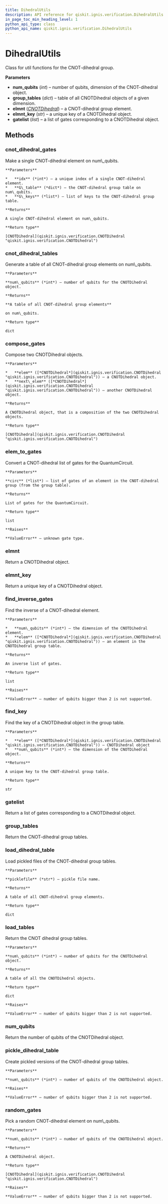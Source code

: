 ```yaml
---
title: DihedralUtils
description: API reference for qiskit.ignis.verification.DihedralUtils
in_page_toc_min_heading_level: 1
python_api_type: class
python_api_name: qiskit.ignis.verification.DihedralUtils
---
```


# DihedralUtils

<Class id="qiskit.ignis.verification.DihedralUtils" isDedicatedPage={true} github="https://github.com/qiskit-community/qiskit-ignis/tree/stable/0.3/qiskit/ignis/verification/randomized_benchmarking/dihedral_utils.py" signature="DihedralUtils(num_qubits=2, group_tables=None, elmnt=None, gatelist=None, elmnt_key=None)" modifiers="class">
  Class for util functions for the CNOT-dihedral group.

  **Parameters**

  *   **num\_qubits** (*int*) – number of qubits, dimension of the CNOT-dihedral object.
  *   **group\_tables** (*dict*) – table of all CNOTDihedral objects of a given dimension.
  *   **elmnt** ([*CNOTDihedral*](qiskit.ignis.verification.CNOTDihedral "qiskit.ignis.verification.CNOTDihedral")) – a CNOT-dihedral group element.
  *   **elmnt\_key** (*str*) – a unique key of a CNOTDihedral object.
  *   **gatelist** (*list*) – a list of gates corresponding to a CNOTDihedral object.

  ## Methods

  ### cnot\_dihedral\_gates

  <Function id="qiskit.ignis.verification.DihedralUtils.cnot_dihedral_gates" signature="DihedralUtils.cnot_dihedral_gates(idx, G_table, G_keys)">
    Make a single CNOT-dihedral element on num\_qubits.

    **Parameters**

    *   **idx** (*int*) – a unique index of a single CNOT-dihedral element.
    *   **G\_table** (*dict*) – the CNOT-dihedral group table on num\_qubits.
    *   **G\_keys** (*list*) – list of keys to the CNOT-dihedral group table.

    **Returns**

    A single CNOT-dihedral element on num\_qubits.

    **Return type**

    [CNOTDihedral](qiskit.ignis.verification.CNOTDihedral "qiskit.ignis.verification.CNOTDihedral")
  </Function>

  ### cnot\_dihedral\_tables

  <Function id="qiskit.ignis.verification.DihedralUtils.cnot_dihedral_tables" signature="DihedralUtils.cnot_dihedral_tables(num_qubits)">
    Generate a table of all CNOT-dihedral group elements on num\_qubits.

    **Parameters**

    **num\_qubits** (*int*) – number of qubits for the CNOTDihedral object.

    **Returns**

    **A table of all CNOT-dihedral group elements**

    on num\_qubits.

    **Return type**

    dict
  </Function>

  ### compose\_gates

  <Function id="qiskit.ignis.verification.DihedralUtils.compose_gates" signature="DihedralUtils.compose_gates(elem, next_elem)">
    Compose two CNOTDihedral objects.

    **Parameters**

    *   **elem** ([*CNOTDihedral*](qiskit.ignis.verification.CNOTDihedral "qiskit.ignis.verification.CNOTDihedral")) – a CNOTDihedral object.
    *   **next\_elem** ([*CNOTDihedral*](qiskit.ignis.verification.CNOTDihedral "qiskit.ignis.verification.CNOTDihedral")) – another CNOTDihedral object.

    **Returns**

    A CNOTDihedral object, that is a composition of the two CNOTDihedral objects.

    **Return type**

    [CNOTDihedral](qiskit.ignis.verification.CNOTDihedral "qiskit.ignis.verification.CNOTDihedral")
  </Function>

  ### elem\_to\_gates

  <Function id="qiskit.ignis.verification.DihedralUtils.elem_to_gates" signature="DihedralUtils.elem_to_gates(circ)">
    Convert a CNOT-dihedral list of gates for the QuantumCircuit.

    **Parameters**

    **circ** (*list*) – list of gates of an element in the CNOT-dihedral group (from the group table).

    **Returns**

    List of gates for the QuantumCircuit.

    **Return type**

    list

    **Raises**

    **ValueError** – unknown gate type.
  </Function>

  ### elmnt

  <Function id="qiskit.ignis.verification.DihedralUtils.elmnt" signature="DihedralUtils.elmnt()">
    Return a CNOTDihedral object.
  </Function>

  ### elmnt\_key

  <Function id="qiskit.ignis.verification.DihedralUtils.elmnt_key" signature="DihedralUtils.elmnt_key()">
    Return a unique key of a CNOTDihedral object.
  </Function>

  ### find\_inverse\_gates

  <Function id="qiskit.ignis.verification.DihedralUtils.find_inverse_gates" signature="DihedralUtils.find_inverse_gates(num_qubits, elem)">
    Find the inverse of a CNOT-dihedral element.

    **Parameters**

    *   **num\_qubits** (*int*) – the dimension of the CNOTDihedral element.
    *   **elem** ([*CNOTDihedral*](qiskit.ignis.verification.CNOTDihedral "qiskit.ignis.verification.CNOTDihedral")) – an element in the CNOTDihedral group table.

    **Returns**

    An inverse list of gates.

    **Return type**

    list

    **Raises**

    **ValueError** – number of qubits bigger than 2 is not supported.
  </Function>

  ### find\_key

  <Function id="qiskit.ignis.verification.DihedralUtils.find_key" signature="DihedralUtils.find_key(elem, num_qubits)">
    Find the key of a CNOTDihedral object in the group table.

    **Parameters**

    *   **elem** ([*CNOTDihedral*](qiskit.ignis.verification.CNOTDihedral "qiskit.ignis.verification.CNOTDihedral")) – CNOTDihedral object
    *   **num\_qubits** (*int*) – the dimension of the CNOTDihedral object.

    **Returns**

    A unique key to the CNOT-dihedral group table.

    **Return type**

    str
  </Function>

  ### gatelist

  <Function id="qiskit.ignis.verification.DihedralUtils.gatelist" signature="DihedralUtils.gatelist()">
    Return a list of gates corresponding to a CNOTDihedral object.
  </Function>

  ### group\_tables

  <Function id="qiskit.ignis.verification.DihedralUtils.group_tables" signature="DihedralUtils.group_tables()">
    Return the CNOT-dihedral group tables.
  </Function>

  ### load\_dihedral\_table

  <Function id="qiskit.ignis.verification.DihedralUtils.load_dihedral_table" signature="DihedralUtils.load_dihedral_table(picklefile='cnot_dihedral_2.pickle')">
    Load pickled files of the CNOT-dihedral group tables.

    **Parameters**

    **picklefile** (*str*) – pickle file name.

    **Returns**

    A table of all CNOT-dihedral group elements.

    **Return type**

    dict
  </Function>

  ### load\_tables

  <Function id="qiskit.ignis.verification.DihedralUtils.load_tables" signature="DihedralUtils.load_tables(num_qubits)">
    Return the CNOT dihedral group tables.

    **Parameters**

    **num\_qubits** (*int*) – number of qubits for the CNOTDihedral object.

    **Returns**

    A table of all the CNOTDihedral objects.

    **Return type**

    dict

    **Raises**

    **ValueError** – number of qubits bigger than 2 is not supported.
  </Function>

  ### num\_qubits

  <Function id="qiskit.ignis.verification.DihedralUtils.num_qubits" signature="DihedralUtils.num_qubits()">
    Return the number of qubits of the CNOTDihedral object.
  </Function>

  ### pickle\_dihedral\_table

  <Function id="qiskit.ignis.verification.DihedralUtils.pickle_dihedral_table" signature="DihedralUtils.pickle_dihedral_table(num_qubits=2)">
    Create pickled versions of the CNOT-dihedral group tables.

    **Parameters**

    **num\_qubits** (*int*) – number of qubits of the CNOTDihedral object.

    **Raises**

    **ValueError** – number of qubits bigger than 2 is not supported.
  </Function>

  ### random\_gates

  <Function id="qiskit.ignis.verification.DihedralUtils.random_gates" signature="DihedralUtils.random_gates(num_qubits)">
    Pick a random CNOT-dihedral element on num\_qubits.

    **Parameters**

    **num\_qubits** (*int*) – number of qubits of the CNOTDihedral object.

    **Returns**

    A CNOTDihedral object.

    **Return type**

    [CNOTDihedral](qiskit.ignis.verification.CNOTDihedral "qiskit.ignis.verification.CNOTDihedral")

    **Raises**

    **ValueError** – number of qubits bigger than 2 is not supported.
  </Function>
</Class>

